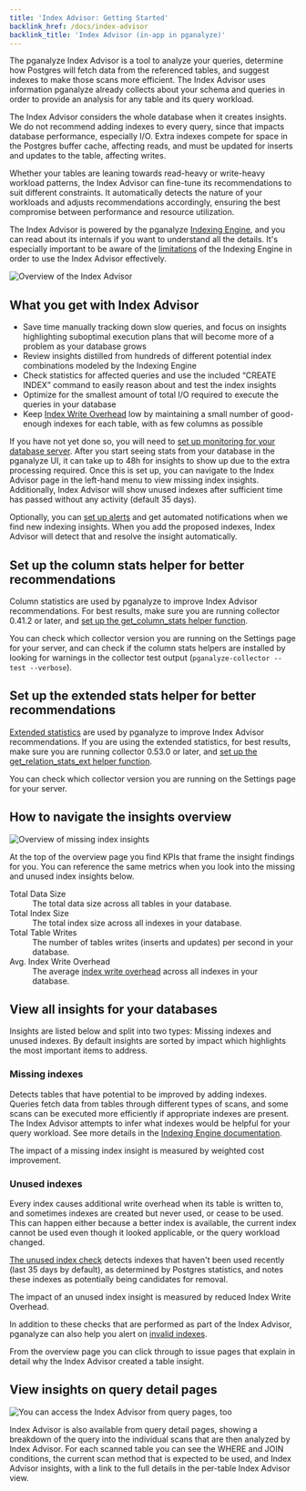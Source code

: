 ```yaml
---
title: 'Index Advisor: Getting Started'
backlink_href: /docs/index-advisor
backlink_title: 'Index Advisor (in-app in pganalyze)'
---
```


The pganalyze Index Advisor is a tool to analyze your queries, determine how
Postgres will fetch data from the referenced tables, and suggest indexes to make
those scans more efficient. The Index Advisor uses information pganalyze already
collects about your schema and queries in order to provide an analysis for any
table and its query workload.

The Index Advisor considers the whole database when it creates insights. We
do not recommend adding indexes to every query, since that impacts database
performance, especially I/O. Extra indexes compete for space in the Postgres
buffer cache, affecting reads, and must be updated for inserts and updates to
the table, affecting writes.

Whether your tables are leaning towards read-heavy or write-heavy workload
patterns, the Index Advisor can fine-tune its recommendations to suit different
constraints. It automatically detects the nature of your workloads and adjusts
recommendations accordingly, ensuring the best compromise between performance
and resource utilization.

The Index Advisor is powered by the pganalyze [Indexing
Engine](/docs/indexing-engine), and you can read about its internals if you want
to understand all the details. It's especially important to be aware of the
[limitations](/docs/indexing-engine/limitations) of the Indexing Engine in order
to use the Index Advisor effectively.

![Overview of the Index Advisor](/ia-overview.png)


## What you get with Index Advisor

 - Save time manually tracking down slow queries, and focus on insights
   highlighting suboptimal execution plans that will become more of a problem
   as your database grows
 - Review insights distilled from hundreds of different potential index
   combinations modeled by the Indexing Engine
 - Check statistics for affected queries and use the included “CREATE INDEX”
   command to easily reason about and test the index insights
 - Optimize for the smallest amount of total I/O required to execute the queries
   in your database
 - Keep [Index Write Overhead](/docs/indexing-engine/index-write-overhead) low
   by maintaining a small number of good-enough indexes for each table, with as
   few columns as possible

If you have not yet done so, you will need to [set up monitoring for your
database server](/docs/install). After you start seeing stats from your database
in the pganalyze UI, it can take up to 48h for insights to show up due
to the extra processing required. Once this is set up, you can navigate to the
Index Advisor page in the left-hand menu to view missing index insights. Additionally,
Index Advisor will show unused indexes after sufficient time has passed without
any activity (default 35 days).

Optionally, you can [set up alerts](/docs/checks) and get automated notifications
when we find new indexing insights. When you add the proposed indexes,
Index Advisor will detect that and resolve the insight automatically.

## Set up the column stats helper for better recommendations

Column statistics are used by pganalyze to improve Index Advisor
recommendations. For best results, make sure you are running collector 0.41.2 or
later, and [set up the get_column_stats helper
function](/docs/install/troubleshooting/column_stats_helper).

You can check which collector version you are running on the Settings page for
your server, and can check if the column stats helpers are installed by looking
for warnings in the collector test output (`pganalyze-collector --test
--verbose`).


## Set up the extended stats helper for better recommendations

[Extended statistics](https://www.postgresql.org/docs/current/sql-createstatistics.html)
are used by pganalyze to improve Index Advisor recommendations. If you are using
the extended statistics, for best results, make sure you are running collector
0.53.0 or later, and [set up the get_relation_stats_ext helper
function](/docs/install/troubleshooting/ext_stats_helper).

You can check which collector version you are running on the Settings page for
your server.


## How to navigate the insights overview

![Overview of missing index insights](/ia-overview-missing-indexes.png)

At the top of the overview page you find KPIs that frame the insight
findings for you. You can reference the same metrics when you look into the
missing and unused index insights below.

<dl>
  <dt>Total Data Size</dt>
  <dd>The total data size across all tables in your database.</dd>
  <dt>Total Index Size</dt>
  <dd>The total index size across all indexes in your database.</dd>
  <dt>Total Table Writes</dt>
  <dd>
    The number of tables writes (inserts and updates) per second in your
    database.
  </dd>
  <dt>Avg. Index Write Overhead</dt>
  <dd>
    The average <a href="/docs/indexing-engine/index-write-overhead">index write overhead</a> across all indexes in your database.
  </dd>
</dl>


## View all insights for your databases

Insights are listed below and split into two types: Missing indexes and
unused indexes. By default insights are sorted by impact which highlights
the most important items to address.

### Missing indexes

Detects tables that have potential to be improved by adding indexes. Queries
fetch data from tables through different types of scans, and some scans
can be executed more efficiently if appropriate indexes are present. The Index
Advisor attempts to infer what indexes would be helpful for your query workload.
See more details in the [Indexing Engine documentation](/docs/indexing-engine).

The impact of a missing index insight is measured by weighted cost improvement.

### Unused indexes

Every index causes additional write overhead when its table is written to, and
sometimes indexes are created but never used, or cease to be used. This can
happen either because a better index is available, the current index cannot be
used even though it looked applicable, or the query workload changed.

[The unused index check](https://pganalyze.com/docs/checks/schema/index_unused)
detects indexes that haven't been used recently (last 35 days by default),
as determined by Postgres statistics, and notes these indexes as potentially
being candidates for removal.

The impact of an unused index insight is measured by reduced Index Write
Overhead.

In addition to these checks that are performed as part of the Index Advisor,
pganalyze can also help you alert on [invalid
indexes](/docs/checks/schema/index_invalid).

From the overview page you can click through to issue pages that explain in
detail why the Index Advisor created a table insight.


## View insights on query detail pages

![You can access the Index Advisor from query pages, too](/query-ia.png)

Index Advisor is also available from query detail pages, showing a breakdown of
the query into the individual scans that are then analyzed by Index Advisor. For
each scanned table you can see the WHERE and JOIN conditions, the current scan
method that is expected to be used, and Index Advisor insights, with a link to
the full details in the per-table Index Advisor view.

